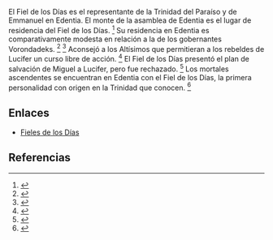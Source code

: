 El Fiel de los Días es el representante de la Trinidad del Paraíso y de Emmanuel en Edentia. El monte de la asamblea de Edentia es el lugar de residencia del Fiel de los Días. <ref name="n0">{{lib|LU|43|4|1}}</ref> Su residencia en Edentia es comparativamente modesta en relación a la de los gobernantes Vorondadeks. <ref name="n1">{{lib|LU|18|7|4}}</ref> <ref name="n2">{{lib|LU|43|4|4}}</ref> Aconsejó a los Altísimos que permitieran a los rebeldes de Lucifer un curso libre de acción. <ref name="n3">{{lib|LU|54|5|9}}</ref> El Fiel de los Días presentó el plan de salvación de Miguel a Lucifer, pero fue rechazado. <ref name="n4">{{lib|LU|53|2|5}}</ref> Los mortales ascendentes se encuentran en Edentia con el Fiel de los Días, la primera personalidad con origen en la Trinidad que conocen. <ref name="n5">{{lib|LU|43|9|1}}</ref> 

== Enlaces ==

* [[Fieles_de_los_Días|Fieles de los Días]]


== Referencias ==

<references/>
